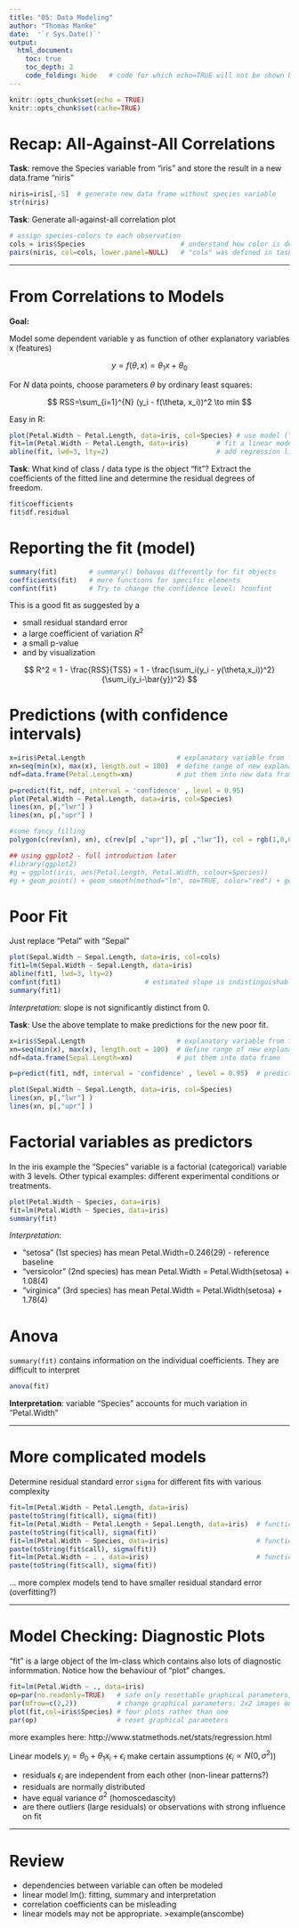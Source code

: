 ```yaml
---
title: "05: Data Modeling"
author: "Thomas Manke"
date:  '`r Sys.Date()`'
output: 
  html_document:
    toc: true
    toc_depth: 2
    code_folding: hide   # code for which echo=TRUE will not be shown but folded
---
```


```r
knitr::opts_chunk$set(echo = TRUE)
knitr::opts_chunk$set(cache=TRUE)
```

# Recap: All-Against-All Correlations
**Task**: remove the Species variable from "iris" and store the result in a new data.frame "niris"
```r
niris=iris[,-5]  # generate new data frame without species variable
str(niris)
```

**Task**: Generate all-against-all correlation plot
```r
# assign species-colors to each observation 
cols = iris$Species                        # understand how color is defined
pairs(niris, col=cols, lower.panel=NULL)   # "cols" was defined in task above
```

***

# From Correlations to Models

**Goal:** 

Model some dependent variable y as function of other explanatory variables x (features)

$$
y = f(\theta, x) = \theta_1 x +  \theta_0
$$

For $N$ data points, choose parameters $\theta$ by ordinary least squares: 

$$
RSS=\sum_{i=1}^{N} (y_i - f(\theta, x_i))^2 \to min
$$

Easy in R:
```r
plot(Petal.Width ~ Petal.Length, data=iris, col=Species) # use model ("formula") notation
fit=lm(Petal.Width ~ Petal.Length, data=iris)       # fit a linear model
abline(fit, lwd=3, lty=2)                           # add regression line
```

**Task**: What kind of class / data type is the object "fit"? Extract the coefficients of the fitted line and determine the residual degrees of freedom.

```r
fit$coefficients
fit$df.residual
```

# Reporting the fit (model)
```r
summary(fit)        # summary() behaves differently for fit objects
coefficients(fit)   # more functions for specific elements
confint(fit)        # Try to change the confidence level: ?confint
```

This is a good fit as suggested by a 

- small residual standard error
- a large coefficient of variation $R^2$ 
- a small p-value 
- and by visualization

$$
R^2 = 1 - \frac{RSS}{TSS} = 1 - \frac{\sum_i(y_i - y(\theta,x_i))^2}{\sum_i(y_i-\bar{y})^2}
$$


# Predictions (with confidence intervals)
```r
x=iris$Petal.Length                       # explanatory variable from fit (here:Petal.Length)
xn=seq(min(x), max(x), length.out = 100)  # define range of new explanatory variables
ndf=data.frame(Petal.Length=xn)           # put them into new data frame

p=predict(fit, ndf, interval = 'confidence' , level = 0.95)
plot(Petal.Width ~ Petal.Length, data=iris, col=Species)
lines(xn, p[,"lwr"] )
lines(xn, p[,"upr"] )

#some fancy filling
polygon(c(rev(xn), xn), c(rev(p[ ,"upr"]), p[ ,"lwr"]), col = rgb(1,0,0,0.5), border = NA)

## using ggplot2 - full introduction later
#library(ggplot2)
#g = ggplot(iris, aes(Petal.Length, Petal.Width, colour=Species))
#g + geom_point() + geom_smooth(method="lm", se=TRUE, color="red") + geom_smooth(method="loess", colour="blue")
```

# Poor Fit

Just replace "Petal" with "Sepal"
```r
plot(Sepal.Width ~ Sepal.Length, data=iris, col=cols)  
fit1=lm(Sepal.Width ~ Sepal.Length, data=iris)     
abline(fit1, lwd=3, lty=2)    
confint(fit1)                     # estimated slope is indistinguishable from zero
summary(fit1)
```
*Interpretation*: slope is not significantly distinct from 0.


**Task**: Use the above template to make predictions for the new poor fit.
```r
x=iris$Sepal.Length                       # explanatory variable from fit (here:Sepal.Length)
xn=seq(min(x), max(x), length.out = 100)  # define range of new explanatory variables
ndf=data.frame(Sepal.Length=xn)           # put them into data frame

p=predict(fit1, ndf, interval = 'confidence' , level = 0.95)  # predict values

plot(Sepal.Width ~ Sepal.Length, data=iris, col=Species)
lines(xn, p[,"lwr"] )
lines(xn, p[,"upr"] )
```


# Factorial variables as predictors
In the iris example the "Species" variable is a factorial (categorical) variable with 3 levels.
Other typical examples: different experimental conditions or treatments.

```r
plot(Petal.Width ~ Species, data=iris)
fit=lm(Petal.Width ~ Species, data=iris)
summary(fit)
```
*Interpretation*:

- "setosa"     (1st species) has mean Petal.Width=0.246(29) - reference baseline
- "versicolor" (2nd species) has mean Petal.Width = Petal.Width(setosa) + 1.08(4) 
- "virginica"  (3rd species) has mean Petal.Width = Petal.Width(setosa) + 1.78(4)

# Anova
`summary(fit)` contains information on the individual coefficients. They are difficult to interpret

```r
anova(fit)    
```

**Interpretation**: variable "Species" accounts for much variation in "Petal.Width"

***

# More complicated models
Determine residual standard error `sigma` for different fits with various complexity

```r
fit=lm(Petal.Width ~ Petal.Length, data=iris)
paste(toString(fit$call), sigma(fit))
fit=lm(Petal.Width ~ Petal.Length + Sepal.Length, data=iris)  # function of more than one variable
paste(toString(fit$call), sigma(fit))
fit=lm(Petal.Width ~ Species, data=iris)                      # function of categorical variables
paste(toString(fit$call), sigma(fit))
fit=lm(Petal.Width ~ . , data=iris)                           # function of all other variable (numerical and categorical)
paste(toString(fit$call), sigma(fit))
```

... more complex models tend to have smaller residual standard error (overfitting?)

***

# Model Checking: Diagnostic Plots
"fit" is a large object of the lm-class which contains also lots of diagnostic informmation. 
Notice how the behaviour of "plot" changes.
```r
fit=lm(Petal.Width ~ ., data=iris)
op=par(no.readonly=TRUE)   # safe only resettable graphical parameters, avoids many warnings
par(mfrow=c(2,2))          # change graphical parameters: 2x2 images on device
plot(fit,col=iris$Species) # four plots rather than one
par(op)                    # reset graphical parameters
```
more examples here: http://www.statmethods.net/stats/regression.html

Linear models $y_i=\theta_0 + \theta_1  x_i + \epsilon_i$ make certain assumptions ($\epsilon_i \propto N(0,\sigma^2)$)

* residuals $\epsilon_i$ are independent from each other (non-linear patterns?)
* residuals are normally distributed
* have equal variance $\sigma^2$ (homoscedascity)
* are there outliers (large residuals) or observations with strong influence on fit

***

# Review
* dependencies between variable can often be modeled
* linear model lm(): fitting, summary and interpretation
* correlation coefficients can be misleading
* linear models may not be appropriate.  >example(anscombe)

